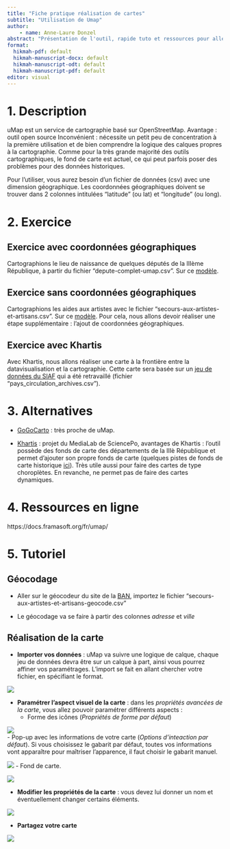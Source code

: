 ---
title: "Fiche pratique réalisation de cartes"
subtitle: "Utilisation de Umap"
author:
    - name: Anne-Laure Donzel
abstract: "Présentation de l'outil, rapide tuto et ressources pour aller plus loin"
format:
  hikmah-pdf: default
  hikmah-manuscript-docx: default
  hikmah-manuscript-odt: default
  hikmah-manuscript-pdf: default
editor: visual
---

# 1. Description

uMap est un service de cartographie basé sur OpenStreetMap. Avantage : outil open source Inconvénient : nécessite un petit peu de concentration à la première utilisation et de bien comprendre la logique des calques propres à la cartographie. Comme pour la très grande majorité des outils cartographiques, le fond de carte est actuel, ce qui peut parfois poser des problèmes pour des données historiques.

Pour l'utiliser, vous aurez besoin d'un fichier de données (csv) avec une dimension géographique. Les coordonnées géographiques doivent se trouver dans 2 colonnes intitulées "latitude" (ou lat) et "longitude" (ou long).

# 2. Exercice

## Exercice avec coordonnées géographiques

Cartographions le lieu de naissance de quelques députés de la IIIème République, à partir du fichier "depute-complet-umap.csv". Sur ce [modèle](https://umap.openstreetmap.fr/fr/map/carte-sans-nom_1119946).

## Exercice sans coordonnées géographiques

Cartographions les aides aux artistes avec le fichier "secours-aux-artistes-et-artisans.csv". Sur ce [modèle](https://umap.openstreetmap.fr/fr/map/carte-sans-nom_1119946). Pour cela, nous allons devoir réaliser une étape supplémentaire : l'ajout de coordonnées géographiques.

## Exercice avec Khartis

Avec Khartis, nous allons réaliser une carte à la frontière entre la datavisualisation et la cartographie. Cette carte sera basée sur un [jeu de données du SIAF](https://data.culture.gouv.fr/explore/dataset/circulation-des-archives-suivi-demandes-sortie-hors-territoire-communautaire/information/) qui a été retravaillé (fichier "pays_circulation_archives.csv").

# 3. Alternatives

-   [GoGoCarto](https://gogocarto.fr/projects) : très proche de uMap.

-   [Khartis](https://www.sciencespo.fr/cartographie/khartis/) : projet du MediaLab de SciencePo, avantages de Khartis : l'outil possède des fonds de carte des départements de la IIIè République et permet d'ajouter son propre fonds de carte (quelques pistes de fonds de carte historique [ici](https://ausohnum.hypotheses.org/1089)). Très utile aussi pour faire des cartes de type choroplètes. En revanche, ne permet pas de faire des cartes dynamiques.

# 4. Ressources en ligne

https://docs.framasoft.org/fr/umap/

# 5. Tutoriel

## Géocodage

-   Aller sur le géocodeur du site de la [BAN](https://adresse.data.gouv.fr/csv), importez le fichier "secours-aux-artistes-et-artisans-geocode.csv"

-   Le géocodage va se faire à partir des colonnes *adresse* et *ville*

## Réalisation de la carte

-   **Importer vos données** : uMap va suivre une logique de calque, chaque jeu de données devra être sur un calque à part, ainsi vous pourrez affiner vos paramétrages. L'import se fait en allant chercher votre fichier, en spécifiant le format.

![](img/umap01.png)

-   **Paramétrer l'aspect visuel de la carte** : dans les *propriétés avancées de la carte*, vous allez pouvoir paramétrer différents aspects :
    -   Forme des icônes (*Propriétés de forme par défaut*)

![](img/umap02.png)\
- Pop-up avec les informations de votre carte (*Options d'inteaction par défaut*). Si vous choisissez le gabarit par défaut, toutes vos informations vont apparaître pour maîtriser l'apparence, il faut choisir le gabarit manuel.

![](img/umap03.png) - Fond de carte.

![](img/umap04.png)

-   **Modifier les propriétés de la carte** : vous devez lui donner un nom et éventuellement changer certains éléments.

![](img/umap05.png)

-   **Partagez votre carte**

![](img/umap06.png)